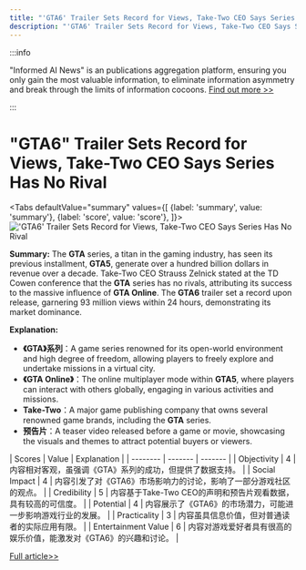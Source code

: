 ```yaml
---
title: "'GTA6' Trailer Sets Record for Views, Take-Two CEO Says Series Has No Rival"
description: "'GTA6' Trailer Sets Record for Views, Take-Two CEO Says Series Has No Rival"
---
```



:::info

"Informed AI News" is an publications aggregation platform, ensuring you only gain the most valuable information, to eliminate information asymmetry and break through the limits of information cocoons.  [Find out more >>](/)

:::

# "GTA6" Trailer Sets Record for Views, Take-Two CEO Says Series Has No Rival


<Tabs
	defaultValue="summary"
	values={[
	{label: 'summary', value: 'summary'},
	{label: 'score', value: 'score'},
]}>
<TabItem value="summary">
<img
  src="https://image.informedainews.com/2024/06/Vid-yYH-1717494838-0.jpg"
  alt="'GTA6' Trailer Sets Record for Views, Take-Two CEO Says Series Has No Rival"
/>



**Summary:**
The **GTA** series, a titan in the gaming industry, has seen its previous installment, **GTA5**, generate over a hundred billion dollars in revenue over a decade. Take-Two CEO Strauss Zelnick stated at the TD Cowen conference that the **GTA** series has no rivals, attributing its success to the massive influence of **GTA Online**. The **GTA6** trailer set a record upon release, garnering 93 million views within 24 hours, demonstrating its market dominance.

**Explanation:**
- **《GTA》系列**：A game series renowned for its open-world environment and high degree of freedom, allowing players to freely explore and undertake missions in a virtual city.
- **《GTA Online》**：The online multiplayer mode within **GTA5**, where players can interact with others globally, engaging in various activities and missions.
- **Take-Two**：A major game publishing company that owns several renowned game brands, including the **GTA** series.
- **预告片**：A teaser video released before a game or movie, showcasing the visuals and themes to attract potential buyers or viewers.
</TabItem>
<TabItem value="score">
	| Scores     | Value   | Explanation |
	| -------- | ------- | ------- |
	| Objectivity  | 4    | 内容相对客观，虽强调《GTA》系列的成功，但提供了数据支持。    |
	| Social Impact | 4     | 内容引发了对《GTA6》市场影响力的讨论，影响了一部分游戏社区的观点。    |
	| Credibility    | 5    | 内容基于Take-Two CEO的声明和预告片观看数据，具有较高的可信度。    |
	| Potential    | 4    | 内容展示了《GTA6》的市场潜力，可能进一步影响游戏行业的发展。    |
	| Practicality    | 3    | 内容虽具信息价值，但对普通读者的实际应用有限。    |
	| Entertainment Value    | 6    | 内容对游戏爱好者具有很高的娱乐价值，能激发对《GTA6》的兴趣和讨论。    |
</TabItem>
</Tabs>

[Full article>>](https://www.cnbeta.com.tw/articles/game/1433425.htm)
